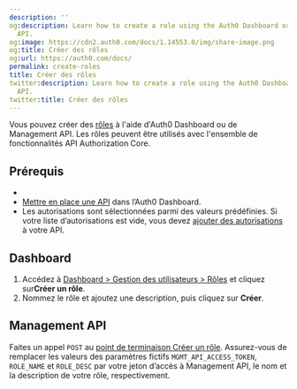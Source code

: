 ```yaml
---
description: ''
og:description: Learn how to create a role using the Auth0 Dashboard or the Management
  API.
og:image: https://cdn2.auth0.com/docs/1.14553.0/img/share-image.png
og:title: Créer des rôles
og:url: https://auth0.com/docs/
permalink: create-roles
title: Créer des rôles
twitter:description: Learn how to create a role using the Auth0 Dashboard or the Management
  API.
twitter:title: Créer des rôles
---
```


Vous pouvez créer des [rôles](/rbac) à l'aide d'Auth0 Dashboard ou de Management API. Les rôles peuvent être utilisés avec l'ensemble de fonctionnalités API Authorization Core.

## Prérequis

* 
* [Mettre en place une API](/get-started/set-up-apis) dans l’Auth0 Dashboard.
* Les autorisations sont sélectionnées parmi des valeurs prédéfinies. Si votre liste d’autorisations est vide, vous devez [ajouter des autorisations](/apis/add-api-permissions) à votre API.

## Dashboard

1. Accédez à [Dashboard > Gestion des utilisateurs > Rôles](%24%7Bmanage_url%7D/#/roles) et cliquez sur**Créer un rôle**.
2. Nommez le rôle et ajoutez une description, puis cliquez sur **Créer**.

## Management API

Faites un appel `POST` au [point de terminaison Créer un rôle](https://auth0.com/docs/api/management/v2#!/Roles/post_roles). Assurez-vous de remplacer les valeurs des paramètres fictifs `MGMT_API_ACCESS_TOKEN`, `ROLE_NAME` et `ROLE_DESC` par votre jeton d’accès à Management API, le nom et la description de votre rôle, respectivement.